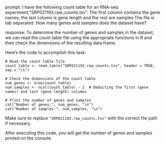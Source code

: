 prompt:
I have the following count table for an RNA-seq experiment,"SRP021193.raw_counts.tsv". The first column contains the gene names, the last column is gene length and the rest are samples.The file is tab separated. How many genes and samples does the dataset have?

response:
To determine the number of genes and samples in the dataset, we can read the count table file using the appropriate functions in R and then check the dimensions of the resulting data frame.

Here's the code to accomplish this task:

```
# Read the count table file
count_table <- read.table("SRP021193.raw_counts.tsv", header = TRUE, sep = "\t")

# Check the dimensions of the count table
num_genes <- nrow(count_table)
num_samples <- ncol(count_table) - 2  # Deducting the first (gene names) and last (gene length) columns

# Print the number of genes and samples
cat("Number of genes:", num_genes, "\n")
cat("Number of samples:", num_samples, "\n")
```

Make sure to replace `"SRP021193.raw_counts.tsv"` with the correct file path if necessary.

After executing this code, you will get the number of genes and samples printed on the console.
